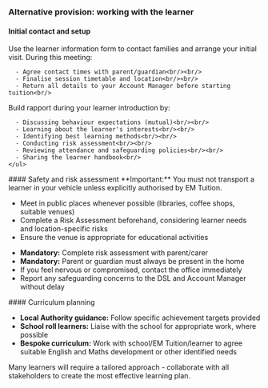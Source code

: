 ### Alternative provision: working with the learner
#### Initial contact and setup
<CardGroup cols={2}>
  <Card title="Meet & greet visit" icon="handshake">
    Use the learner information form to contact families and arrange your initial visit. During this meeting:<br/>
    
      - Agree contact times with parent/guardian<br/><br/>
      - Finalise session timetable and location<br/><br/>
      - Return all details to your Account Manager before starting tuition<br/>
    
  </Card>
  <Card title="Relationship building" icon="users">
    Build rapport during your learner introduction by:<br/>
   
      - Discussing behaviour expectations (mutual)<br/><br/>
      - Learning about the learner's interests<br/><br/>
      - Identifying best learning methods<br/><br/>
      - Conducting risk assessment<br/><br/>
      - Reviewing attendance and safeguarding policies<br/><br/>
      - Sharing the learner handbook<br/>
    </ul>
  </Card>
</CardGroup>
#### Safety and risk assessment
<Warning>
  **Important:** You must not transport a learner in your vehicle unless explicitly authorised by EM Tuition.
</Warning>
<Accordion title="Tuition outside the home">
  <ul>
    <li>Meet in public places whenever possible (libraries, coffee shops, suitable venues)</li>
    <li>Complete a Risk Assessment beforehand, considering learner needs and location-specific risks</li>
    <li>Ensure the venue is appropriate for educational activities</li>
  </ul>
</Accordion>
<Accordion title="Home-based tuition">
  <ul>
    <li><strong>Mandatory:</strong> Complete risk assessment with parent/carer</li>
    <li><strong>Mandatory:</strong> Parent or guardian must always be present in the home</li>
    <li>If you feel nervous or compromised, contact the office immediately</li>
    <li>Report any safeguarding concerns to the DSL and Account Manager without delay</li>
  </ul>
</Accordion>
#### Curriculum planning
<CardGroup cols={1}>
  <Card title="Curriculum guidance" icon="book-open">
    <ul>
      <li><strong>Local Authority guidance:</strong> Follow specific achievement targets provided</li>
      <li><strong>School roll learners:</strong> Liaise with the school for appropriate work, where possible</li>
      <li><strong>Bespoke curriculum:</strong> Work with school/EM Tuition/learner to agree suitable English and Maths development or other identified needs</li>
    </ul>
    <div style={{ marginTop: 12, padding: 12, backgroundColor: 'rgba(59, 130, 246, 0.1)', borderRadius: 8 }}>
      Many learners will require a tailored approach - collaborate with all stakeholders to create the most effective learning plan.
    </div>
  </Card>
</CardGroup>
